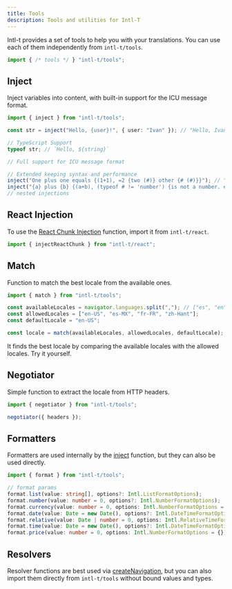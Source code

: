```yaml
---
title: Tools
description: Tools and utilities for Intl-T
---
```


Intl-t provides a set of tools to help you with your translations. You can use each of them independently from `intl-t/tools`.

```ts
import { /* tools */ } "intl-t/tools";
```

## Inject

Inject variables into content, with built-in support for the ICU message format.

```ts
import { inject } from "intl-t/tools";

const str = inject("Hello, {user}!", { user: "Ivan" }); // "Hello, Ivan!"

// TypeScript Support
typeof str; // `Hello, ${string}`

// Full support for ICU message format

// Extended keeping syntax and performance
inject("One plus one equals {(1+1), =2 {two (#)} other {# (#)}}"); // "One plus one equals two (2)"
inject("{a} plus {b} {(a+b), (typeof # != 'number') {is not a number. #} <0 {is negative. #} other {equals {(a+b)}. {a}+{b}=#}}");
// nested injections
```

## React Injection

To use the [React Chunk Injection](/docs/react#react-component-injection) function, import it from `intl-t/react`.

```ts
import { injectReactChunk } from "intl-t/react";
```

## Match

Function to match the best locale from the available ones.

```ts
import { match } from "intl-t/tools";

const availableLocales = navigator.languages.split(","); // ["es", "en"]; // can be string | string[]
const allowedLocales = ["en-US", "es-MX", "fr-FR", "zh-Hant"];
const defaultLocale = "en-US";

const locale = match(availableLocales, allowedLocales, defaultLocale); // "es-MX"
```

It finds the best locale by comparing the available locales with the allowed locales. Try it yourself.

## Negotiator

Simple function to extract the locale from HTTP headers.

```ts
import { negotiator } from "intl-t/tools";

negotiator({ headers });
```

## Formatters

Formatters are used internally by the [inject](#inject) function, but they can also be used directly.

```ts
import { format } from "intl-t/tools";
```

```ts
// format params
format.list(value: string[], options?: Intl.ListFormatOptions);
format.number(value: number = 0, options?: Intl.NumberFormatOptions);
format.currency(value: number = 0, options: Intl.NumberFormatOptions = {});
format.date(value: Date = new Date(), options?: Intl.DateTimeFormatOptions);
format.relative(value: Date | number = 0, options: Intl.RelativeTimeFormatOptions & Record<string, any> = {}); // relative time inferred from value
format.time(value: Date = new Date(), options?: Intl.DateTimeFormatOptions);
format.price(value: number = 0, options: Intl.NumberFormatOptions = {}); // uses USD by default
```

## Resolvers

Resolver functions are best used via [createNavigation](/docs/next#navigation), but you can also import them directly from `intl-t/tools` without bound values and types.
